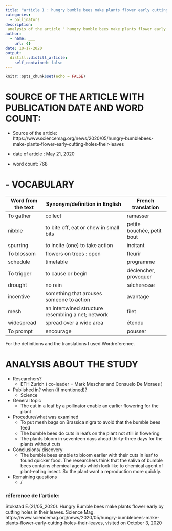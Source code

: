 ```yaml
---
title: "article 1 : hungry bumble bees make plants flower early cutting holes their in leaves"
categories:
  - pollinators
description: 
 analysis of the article " hungry bumble bees make plants flower early cutting holes in their leaves.
author:
  - name: ___
    url: {}
date: 10-17-2020
output:
  distill::distill_article:
    self_contained: false
---
```


```r
knitr::opts_chunk$set(echo = FALSE)
```

# SOURCE OF THE ARTICLE WITH PUBLICATION DATE AND WORD COUNT: 

* Source of the article: https://www.sciencemag.org/news/2020/05/hungry-bumblebees-make-plants-flower-early-cutting-holes-their-leaves 

* date of article : May 21, 2020

* word count: 768

# - VOCABULARY

| **Word from the text** | **Synonym/definition in English**                  | **French translation**     |
|------------------------|----------------------------------------------------|----------------------------|
| To gather                 | collect                                            | ramasser                   |
| nibble                 | to bite off, eat or chew in small bits             | petite bouchée, petit bout |
| spurring               | to incite (one) to take action                     | incitant                   |
| To blossom                | flowers on trees : open                            | fleurir                    |
| schedule               | timetable                                          | programme                  |
| To trigger              | to cause or begin                                  | déclencher, provoquer      |
| drought                | no rain                                            | sécheresse                 |
| incentive              | something that arouses someone to action           | avantage                   |
| mesh                   | an intertwined structure resembling a net; network | filet                      |
| widespread             | spread over a wide area                            | étendu                     |
| To prompt                 | encourage                                          | pousser                    |

For the definitions and the translations I used Wordreference.

# ANALYSIS ABOUT THE STUDY

* Researchers?
    + ETH Zurich ( co-leader = Mark Mescher and Consuelo De Moraes )

* Published in? when (if mentioned)? 
    + Science

* General topic
    + The cut in a leaf by a pollinator enable an earlier flowering for the plant
    
* Procedure/what was examined 
    + To put mesh bags on Brassica nigra to avoid that the bumble bees feed
    + The bumble bees do cuts in leafs on the plant not still in flowering
    + The plants bloom in seventeen days ahead thirty-three days for the plants without cuts

* Conclusions/ discovery 
    + The bumble bees enable to bloom earlier with their cuts in leaf to found quicker food. The researchers think that the saliva of bumble bees contains chemical agents which look like to chemical agent of plant-eating insect. So the plant want a reproduction more quickly.

* Remaining questions
    + /
 
### réference de l'article:
 Stokstad E.(21/05_2020). Hungry Bumble bees make plants flower early by cutting holes in their leaves. Science Mag. https://www.sciencemag.org/news/2020/05/hungry-bumblebees-make-plants-flower-early-cutting-holes-their-leaves, visited on October 3, 2020

 



